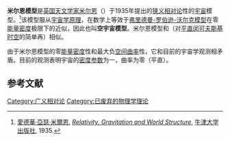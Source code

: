 '''米尔恩模型'''是[[英国|英国]][[天文学家|天文学家]][[愛德華·亞瑟·米爾恩|米尔恩]]（{{lang-en|Milne}}）于1935年提出的[[狭义相对论|狭义相对论]]性的[[物理宇宙学|宇宙]]模型。<ref>[[愛德華·亞瑟·米爾恩|愛德華·亞瑟·米爾恩]], [https://archive.org/details/RelativityGravitationAndWorldStructure ''Relativity, Gravitation and World Structure''], [[牛津大学出版社|牛津大学出版社]], 1935.</ref>该模型服从[[宇宙学原理|宇宙学原理]]，在数学上等效于[[弗里德曼-勒梅特-罗伯逊-沃尔克度规|弗里德曼-罗伯逊-沃尔克模型]]在零[[能量密度|能量密度]]极限下的近似，因此也叫'''空宇宙模型'''。米尔恩模型和{{link-en|林德勒时空|Rindler space}}（对[[宇宙的形状|平直]][[闵可夫斯基时空|闵可夫斯基时空]]的简单再{{link-en|参量化|Parametrization}}）相似。

由于米尔恩模型的零[[能量密度|能量密度]]性和最大负[[曲率#空间的曲率|空间曲率]]性，它和目前的宇宙学观测相矛盾。目前的观测表明宇宙的[[弗里德曼方程#密度参数|密度参数]]为一，曲率为零（平直）。

==参考文献==
{{reflist}}

{{相对论}}
{{广义相对论}}

[[Category:广义相对论|Category:广义相对论]]
[[Category:已废弃的物理学理论|Category:已废弃的物理学理论]]